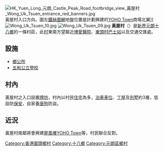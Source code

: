 [[File:HK_Yuen_Long_元朗_Castle_Peak_Road_footbridge_view_黃屋村_Wong_Uk_Tsuen_entrance_red_banners.jpg|thumb]]黃屋村入口方向。圖左[[鐵絲網|鐵絲圍網]]地盤位置是計劃興建的[[YOHO_Town|YOHO Town]]商場北翼]]
[[File:Wong_Uk_Tsuen_10.jpg|thumb]]
[[File:Wong_Uk_Tsuen_09.jpg|thumb]]
{{commonscat|Wong Uk Tsuen, Yuen Long}}
'''黃屋村'''（{{lang-en|Wong Uk Tsuen}}）是[[新界|新界]][[元朗|元朗]][[十八鄉|十八鄉]]的一條村莊，此[[村|村]]東南方望鄰近[[博愛醫院|博愛醫院]]、[[東頭村_(十八鄉)|東頭村]][[巴士站|巴士站]]以及交通交匯處。

==設施==
*[[鄉公所|鄉公所]]
*[[五和公立學校|五和公立學校]]

== 村內 ==
黃屋村之入口設置[[牌坊|牌坊]]，村內以村民[[住宅|住宅]]為多，[[泊車|泊車]][[車位|車位]]、[[丁屋|丁屋]]及[[別墅|別墅]]約3層，低設防[[保安|保安]]，自家養[[唐狗|唐狗]]防盜。

==近況==
黃屋村南鄰將會興建[[屏風樓|屏風樓]][[YOHO_Town|YOHO Town]]等，村民聯合反對。


{{HK-geo-stub}}

[[Category:香港圍頭鄉村|Category:香港圍頭鄉村]]
[[Category:十八鄉|Category:十八鄉]]
[[Category:元朗區鄉村|Category:元朗區鄉村]]